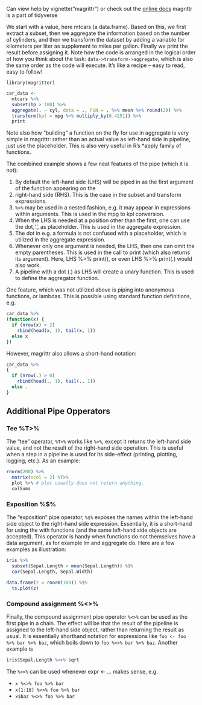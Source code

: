 Can view help by vignette("magrittr") or check out the [online docs](https://www.rdocumentation.org/packages/magrittr/versions/1.5) magrittr is a part of tidyverse

We start with a value, here mtcars (a data.frame). Based on this, we first extract a subset, then we aggregate the information based on the number of cylinders, and then we transform the dataset by adding a variable for kilometers per liter as supplement to miles per gallon. Finally we print the result before assigning it. Note how the code is arranged in the logical order of how you think about the task: `data->transform->aggregate`, which is also the same order as the code will execute. It's like a recipe – easy to read, easy to follow!

`library(magritter)`

```r
car_data <- 
  mtcars %>%
  subset(hp > 100) %>%
  aggregate(. ~ cyl, data = ., FUN = . %>% mean %>% round(2)) %>%
  transform(kpl = mpg %>% multiply_by(0.4251)) %>%
  print
```
Note also how “building” a function on the fly for use in aggregate is very simple in magrittr: rather than an actual value as left-hand side in pipeline, just use the placeholder. This is also very useful in R's *apply family of functions.

The combined example shows a few neat features of the pipe (which it is not):

1. By default the left-hand side (LHS) will be piped in as the first argument of the function appearing on the
2. right-hand side (RHS). This is the case in the subset and transform expressions.
3. `%>%` may be used in a nested fashion, e.g. it may appear in expressions within arguments. This is used in the mpg to kpl conversion.
4. When the LHS is needed at a position other than the first, one can use the dot,'.', as placeholder. This is used in the aggregate expression.
5. The dot in e.g. a formula is not confused with a placeholder, which is utilized in the aggregate expression.
6. Whenever only one argument is needed, the LHS, then one can omit the empty parentheses. This is used in the call to print (which also returns its argument). Here, LHS %>% print(), or even LHS %>% print(.) would also work.
7. A pipeline with a dot (.) as LHS will create a unary function. This is used to define the aggregator function.

One feature, which was not utilized above is piping into anonymous functions, or lambdas. This is possible using standard function definitions, e.g.

``` r
car_data %>%
(function(x) {
  if (nrow(x) > 2) 
    rbind(head(x, 1), tail(x, 1))
  else x
})
```
However, magrittr also allows a short-hand notation:
``` r
car_data %>%
{ 
  if (nrow(.) > 0)
    rbind(head(., 1), tail(., 1))
  else .
}
```

## Additional Pipe Opperators {.tabset .tabset-pills .tabset-fade}

### Tee %T>%

The “tee” operator, `%T>%` works like `%>%`, except it returns the left-hand side value, and not the result of the right-hand side operation. This is useful when a step in a pipeline is used for its side-effect (printing, plotting, logging, etc.). As an example:

``` r
rnorm(200) %>%
  matrix(ncol = 2) %T>%
  plot %>% # plot usually does not return anything. 
  colSums
```

### Exposition %$%

The “exposition” pipe operator, `%$%` exposes the names within the left-hand side object to the right-hand side expression. Essentially, it is a short-hand for using the with functions (and the same left-hand side objects are accepted). This operator is handy when functions do not themselves have a data argument, as for example lm and aggregate do. Here are a few examples as illustration:
```r
iris %>%
  subset(Sepal.Length > mean(Sepal.Length)) %$%
  cor(Sepal.Length, Sepal.Width)

data.frame(z = rnorm(100)) %$% 
  ts.plot(z)
```

### Compound assignment %<>%

Finally, the compound assignment pipe operator `%<>%` can be used as the first pipe in a chain. The effect will be that the result of the pipeline is assigned to the left-hand side object, rather than returning the result as usual. It is essentially shorthand notation for expressions like `foo <- foo %>% bar %>% baz`, which boils down to `foo %<>% bar %>% baz`. Another example is

``` r
iris$Sepal.Length %<>% sqrt
```

The `%<>%` can be used whenever expr <- ... makes sense, e.g.

* `x %<>% foo %>% bar`
* `x[1:10] %<>% foo %>% bar`
* `x$baz %<>% foo %>% bar`